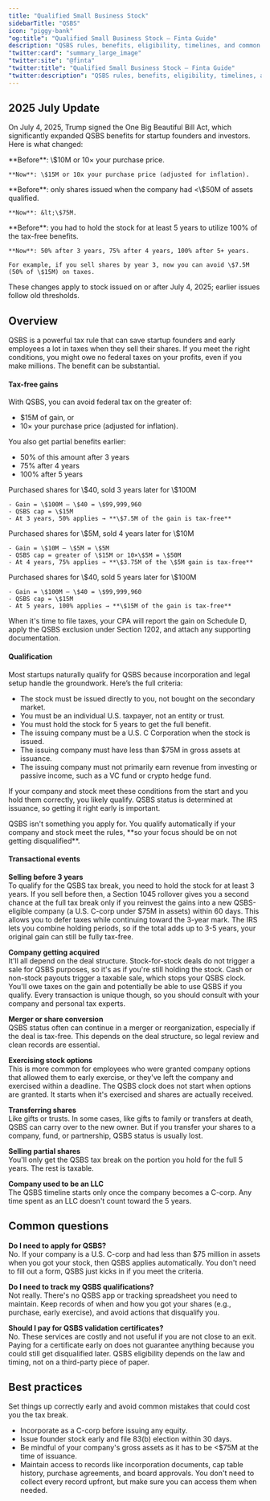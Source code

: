```yaml
---
title: "Qualified Small Business Stock"
sidebarTitle: "QSBS"
icon: "piggy-bank"
"og:title": "Qualified Small Business Stock — Finta Guide"
description: "QSBS rules, benefits, eligibility, timelines, and common scenarios for founders."
"twitter:card": "summary_large_image"
"twitter:site": "@finta"
"twitter:title": "Qualified Small Business Stock — Finta Guide"
"twitter:description": "QSBS rules, benefits, eligibility, timelines, and common scenarios for founders."
---
```


## 2025 July Update

On July 4, 2025, Trump signed the One Big Beautiful Bill Act, which significantly expanded QSBS benefits for startup founders and investors. Here is what changed:

<AccordionGroup>
  <Accordion title="Greater tax-free gains">
    **Before**: \$10M or 10× your purchase price.
    
    **Now**: \$15M or 10x your purchase price (adjusted for inflation).
  </Accordion>

  <Accordion title="Higher company size limit at issuance">
    **Before**: only shares issued when the company had &lt;\$50M of assets qualified.
    
    **Now**: &lt;\$75M.
  </Accordion>

  <Accordion title="Partial tax benefits before 5 years">
    **Before**: you had to hold the stock for at least 5 years to utilize 100% of the tax-free benefits.
    
    **Now**: 50% after 3 years, 75% after 4 years, 100% after 5+ years.

    For example, if you sell shares by year 3, now you can avoid \$7.5M (50% of \$15M) on taxes.
  </Accordion>
</AccordionGroup>



<Warning>
These changes apply to stock issued on or after July 4, 2025; earlier issues follow old thresholds.
</Warning>

## Overview

QSBS is a powerful tax rule that can save startup founders and early employees a lot in taxes when they sell their shares. If you meet the right conditions, you might owe no federal taxes on your profits, even if you make millions. The benefit can be substantial. 

#### Tax-free gains

With QSBS, you can avoid federal tax on the greater of: 
- \$15M of gain, or
- 10× your purchase price (adjusted for inflation).

You also get partial benefits earlier:
- 50% of this amount after 3 years
- 75% after 4 years
- 100% after 5 years

<Tabs>
  <Tab title="Example 1">
    Purchased shares for \$40, sold 3 years later for \$100M
    
    - Gain = \$100M – \$40 = \$99,999,960
    - QSBS cap = \$15M
    - At 3 years, 50% applies → **\$7.5M of the gain is tax-free**
  </Tab>
  <Tab title="Example 2">
    Purchased shares for \$5M, sold 4 years later for \$10M
    
    - Gain = \$10M – \$5M = \$5M
    - QSBS cap = greater of \$15M or 10×\$5M = \$50M
    - At 4 years, 75% applies → **\$3.75M of the \$5M gain is tax-free**
  </Tab>
  <Tab title="Example 3">
    Purchased shares for \$40, sold 5 years later for \$100M
    
    - Gain = \$100M – \$40 = \$99,999,960
    - QSBS cap = \$15M
    - At 5 years, 100% applies → **\$15M of the gain is tax-free**
  </Tab>
</Tabs>

When it's time to file taxes, your CPA will report the gain on Schedule D, apply the QSBS exclusion under Section 1202, and attach any supporting documentation.

#### Qualification

Most startups naturally qualify for QSBS because incorporation and legal setup handle the groundwork. Here’s the full criteria:

- The stock must be issued directly to you, not bought on the secondary market.
- You must be an individual U.S. taxpayer, not an entity or trust.
- You must hold the stock for 5 years to get the full benefit.
- The issuing company must be a U.S. C Corporation when the stock is issued.
- The issuing company must have less than \$75M in gross assets at issuance.
- The issuing company must not primarily earn revenue from investing or passive income, such as a VC fund or crypto hedge fund.

If your company and stock meet these conditions from the start and you hold them correctly, you likely qualify. QSBS status is determined at issuance, so getting it right early is important.

<Tip>
QSBS isn't something you apply for. You qualify automatically if your company and stock meet the rules, **so your focus should be on not getting disqualified**.
</Tip>

#### Transactional events

**Selling before 3 years**
<br />To qualify for the QSBS tax break, you need to hold the stock for at least 3 years. If you sell before then, a Section 1045 rollover gives you a second chance at the full tax break only if you reinvest the gains into a new QSBS-eligible company (a U.S. C-corp under \$75M in assets) within 60 days. This allows you to defer taxes while continuing toward the 3-year mark. The IRS lets you combine holding periods, so if the total adds up to 3-5 years, your original gain can still be fully tax-free.

**Company getting acquired**
<br />It'll all depend on the deal structure. Stock-for-stock deals do not trigger a sale for QSBS purposes, so it's as if you're still holding the stock. Cash or non-stock payouts trigger a taxable sale, which stops your QSBS clock. You'll owe taxes on the gain and potentially be able to use QSBS if you qualify. Every transaction is unique though, so you should consult with your company and personal tax experts.

**Merger or share conversion**
<br />QSBS status often can continue in a merger or reorganization, especially if the deal is tax-free. This depends on the deal structure, so legal review and clean records are essential.

**Exercising stock options**
<br />This is more common for employees who were granted company options that allowed them to early exercise, or they've left the company and exercised within a deadline. The QSBS clock does not start when options are granted. It starts when it's exercised and shares are actually received. 

**Transferring shares**
<br />Like gifts or trusts. In some cases, like gifts to family or transfers at death, QSBS can carry over to the new owner. But if you transfer your shares to a company, fund, or partnership, QSBS status is usually lost.

**Selling partial shares**
<br />You'll only get the QSBS tax break on the portion you hold for the full 5 years. The rest is taxable.

**Company used to be an LLC**
<br />The QSBS timeline starts only once the company becomes a C-corp. Any time spent as an LLC doesn't count toward the 5 years.

## Common questions

**Do I need to apply for QSBS?**
<br />No. If your company is a U.S. C-corp and had less than \$75 million in assets when you got your stock, then QSBS applies automatically. You don't need to fill out a form, QSBS just kicks in if you meet the criteria.

**Do I need to track my QSBS qualifications?**
<br />Not really. There's no QSBS app or tracking spreadsheet you need to maintain. Keep records of when and how you got your shares (e.g., purchase, early exercise), and avoid actions that disqualify you.

**Should I pay for QSBS validation certificates?**
<br />No. These services are costly and not useful if you are not close to an exit. Paying for a certificate early on does not guarantee anything because you could still get disqualified later. QSBS eligibility depends on the law and timing, not on a third-party piece of paper.

## Best practices

Set things up correctly early and avoid common mistakes that could cost you the tax break.
- Incorporate as a C-corp before issuing any equity.
- Issue founder stock early and file 83(b) election within 30 days.
- Be mindful of your company's gross assets as it has to be &lt;\$75M at the time of issuance.
- Maintain access to records like incorporation documents, cap table history, purchase agreements, and board approvals. You don't need to collect every record upfront, but make sure you can access them when needed.
